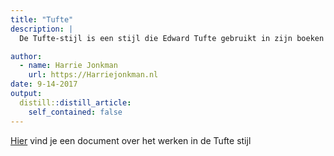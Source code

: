 ```yaml
---
title: "Tufte"
description: |
  De Tufte-stijl is een stijl die Edward Tufte gebruikt in zijn boeken en handouts. Tufte's stijl is bekend vanwege zijn veelvuldig gebruik van opmerkingen aan de zijkant (sidenotes), strakke integratie van zijn grafieken met tekst en zijn duidelijk gezette typografie. Deze stijl is geimplementeerd in repectievelijk LaTeX en HTML/CSS^[Zie Github repositories [tufte-latex](https://github.com/tufte-latex/tufte-latex) en [tufte-css](https://github.com/edwardtufte/tufte-css)], respectively. Beide implementaties zitten nu ook in het [**tufte** pakket](https://github.com/rstudio/tufte). Als je een LaTeX/PDF output wilt, gebruik dan `tufte_handout` format voor handouts en `tufte_book` voor boeken. Voor HTML output, gebruik je `tufte_html`. Deze formatten kunnen worden gespecificeerd in de YAML metadata aan het begin van een R Markdown-document (zie het voorbeeld hieronder), of overgebracht via de `rmarkdown::render()` functie. Zie @R-rmarkdown voor meer informatie over **rmarkdown**.

author:
  - name: Harrie Jonkman
    url: https://Harriejonkman.nl
date: 9-14-2017
output:
  distill::distill_article:
    self_contained: false
---
```


[Hier](http://www.harriejonkman.nl/wp-content/uploads/2018/01/TufteProberen.pdf) vind je een document over het werken in de Tufte stijl